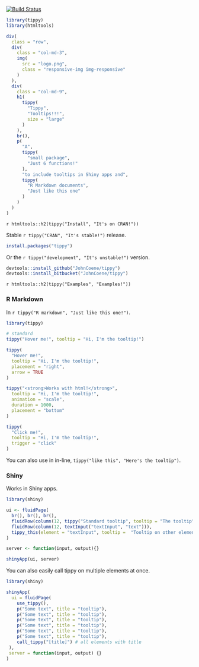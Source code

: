 [![Build Status](https://travis-ci.org/JohnCoene/tippy.svg?branch=master)](https://travis-ci.org/JohnCoene/tippy)

```r
library(tippy)
library(htmltools)
```

```r
div(
  class = "row",
  div(
    class = "col-md-3",
    img(
      src = "logo.png",
      class = "responsive-img img-responsive"
    )
  ),
  div(
    class = "col-md-9",
    h1(
      tippy(
        "Tippy",
        "Tooltips!!!",
        size = "large"
      )
    ),
    br(),
    p(
      "A",
      tippy(
        "small package",
        "Just 6 functions!"
      ),
      "to include tooltips in Shiny apps and",
      tippy(
        "R Markdown documents",
        "Just like this one"
      )
    )
  )
)
```

`r htmltools::h2(tippy("Install", "It's on CRAN!"))`

Stable `r tippy("CRAN", "It's stable!")` release.

```r
install.packages("tippy") 
```

Or the `r tippy("development", "It's unstable!")` version.

```r
devtools::install_github("JohnCoene/tippy")
devtools::install_bitbucket("JohnCoene/tippy")
```

`r htmltools::h2(tippy("Examples", "Examples!"))`

### R Markdown

In `r tippy("R markdown", "Just like this one!")`.

```r
library(tippy)

# standard
tippy("Hover me!", tooltip = "Hi, I'm the tooltip!")

tippy(
  "Hover me!", 
  tooltip = "Hi, I'm the tooltip!", 
  placement = "right",
  arrow = TRUE
)

tippy("<strong>Works with html!</strong>", 
  tooltip = "Hi, I'm the tooltip!", 
  animation = "scale",
  duration = 1000, 
  placement = "bottom"
)

tippy(
  "Click me!", 
  tooltip = "Hi, I'm the tooltip!", 
  trigger = "click"
)
```

You can also use in in-line, `tippy("like this", "Here's the tooltip")`.

### Shiny

Works in Shiny apps.

```r
library(shiny)

ui <- fluidPage(
  br(), br(), br(),
  fluidRow(column(12, tippy("Standard tooltip", tooltip = "The tooltip"))),
  fluidRow(column(12, textInput("textInput", "text"))),
  tippy_this(element = "textInput", tooltip =  "Tooltip on other element")
)

server <- function(input, output){}

shinyApp(ui, server)
```

You can also easily call tippy on multiple elements at once.

```r
library(shiny)

shinyApp(
  ui = fluidPage(
    use_tippy(),
    p("Some text", title = "tooltip"),
    p("Some text", title = "tooltip"),
    p("Some text", title = "tooltip"),
    p("Some text", title = "tooltip"),
    p("Some text", title = "tooltip"),
    p("Some text", title = "tooltip"),
    call_tippy("[title]") # all elements with title
 ),
 server = function(input, output) {}
)
```
